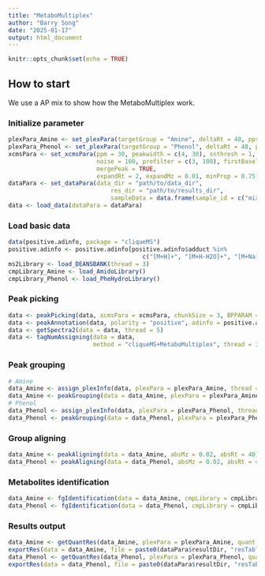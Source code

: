 ```yaml
---
title: "MetaboMultiplex"
author: "Barry Song"
date: "2025-01-17"
output: html_document
---
```


```r
knitr::opts_chunk$set(echo = TRUE)
```

## How to start

We use a AP mix to show how the MetaboMultiplex work.

### Initialize parameter

``` r
plexPara_Amine <- set_plexPara(targetGroup = "Amine", deltaRt = 40, pps = 0.8)
plexPara_Phenol <- set_plexPara(targetGroup = "Phenol", deltaRt = 40, pps = 0.8)
xcmsPara <- set_xcmsPara(ppm = 30, peakwidth = c(4, 30), snthresh = 1,
                         noise = 100, prefilter = c(3, 100), firstBaselineCheck = FALSE, 
                         mergePeak = TRUE,
                         expandRt = 2, expandMz = 0.01, minProp = 0.75)
dataPara <- set_dataPara(data_dir = "path/to/data_dir",
                             res_dir = "path/to/results_dir",
                             sampleData = data.frame(sample_id = c("mix1_1", "mix1_2", "mix1_3"), injection_index = c(1,2,3)))
data <- load_data(dataPara = dataPara)
```

### Load basic data

``` r
data(positive.adinfo, package = "cliqueMS")
positive.adinfo <- positive.adinfo[positive.adinfo$adduct %in%
                                      c("[M+H]+", "[M+H-H2O]+", "[M+Na]+", "[M+H-NH3]+", "[M+K]+", "[M+NH4]+"),]
ms2Library <- load_DEANSBANK(thread = 3)
cmpLibrary_Amine <- load_AmidoLibrary()
cmpLibrary_Phenol <- load_PheHydroLibrary()
```

### Peak picking

``` r
data <- peakPicking(data, xcmsPara = xcmsPara, chunkSize = 3, BPPARAM = BiocParallel::SnowParam(workers = 3))
data <- peakAnnotation(data, polarity = "positive", adinfo = positive.adinfo, chunkSize = 2, thread = 2)
data <- getSpectra2(data = data, thread = 5)
data <- tagNumAssigning(data = data,
                        method = "cliqueMS+MetaboMultiplex", thread = 3)
```

### Peak grouping

``` r
# Amine
data_Amine <- assign_plexInfo(data, plexPara = plexPara_Amine, thread = 3)
data_Amine <- peakGrouping(data = data_Amine, plexPara = plexPara_Amine, thread = 1)
# Phenol
data_Phenol <- assign_plexInfo(data, plexPara = plexPara_Phenol, thread = 3)
data_Phenol <- peakGrouping(data = data_Phenol, plexPara = plexPara_Phenol, thread = 1)
```

### Group aligning

``` r
data_Amine <- peakAligning(data = data_Amine, absMz = 0.02, absRt = 40)
data_Phenol <- peakAligning(data = data_Phenol, absMz = 0.02, absRt = 40)
```

### Metabolites identification

``` r
data_Amine <- fgIdentification(data = data_Amine, cmpLibrary = cmpLibrary_Amine, ms2Library = ms2Library)
data_Phenol <- fgIdentification(data = data_Phenol, cmpLibrary = cmpLibrary_Phenol, ms2Library = ms2Library)
```

### Results output

``` r
data_Amine <- getQuantRes(data_Amine, plexPara = plexPara_Amine, quant = "into")
exportRes(data = data_Amine, file = paste0(dataPara$resultDir, "resTable_Amine.xlsx"))
data_Phenol <- getQuantRes(data_Phenol, plexPara = plexPara_Phenol, quant = "into")
exportRes(data = data_Phenol, file = paste0(dataPara$resultDir, "resTable_Phenol.xlsx"))
```
